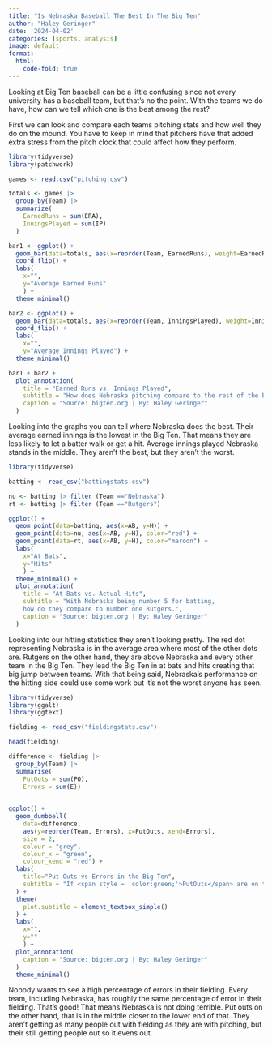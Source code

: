 ```yaml
---
title: "Is Nebraska Baseball The Best In The Big Ten"
author: "Haley Geringer"
date: '2024-04-02'
categories: [sports, analysis]
image: default
format: 
  html:
    code-fold: true
---
```


Looking at Big Ten baseball can be a little confusing since not every university has a baseball team, but that's no the point. With the teams we do have, how can we tell which one is the best among the rest?

First we can look and compare each teams pitching stats and how well they do on the mound. You have to keep in mind that pitchers have that added extra stress from the pitch clock that could affect how they perform.

```r
library(tidyverse)
library(patchwork)
```

```r
games <- read.csv("pitching.csv")
```

```r
totals <- games |> 
  group_by(Team) |> 
  summarize(
    EarnedRuns = sum(ERA),
    InningsPlayed = sum(IP)
  ) 
```

```r
bar1 <- ggplot() + 
  geom_bar(data=totals, aes(x=reorder(Team, EarnedRuns), weight=EarnedRuns)) +
  coord_flip() + 
  labs(
    x="", 
    y="Average Earned Runs"
    ) + 
  theme_minimal() 

bar2 <- ggplot() + 
  geom_bar(data=totals, aes(x=reorder(Team, InningsPlayed), weight=InningsPlayed), color="grey") +
  coord_flip() +  
  labs(
    x="", 
    y="Average Innings Played") + 
  theme_minimal()

bar1 + bar2 +
  plot_annotation(
    title = "Earned Runs vs. Innings Played",
    subtitle = "How does Nebraska pitching compare to the rest of the Big Ten.",
    caption = "Source: bigten.org | By: Haley Geringer"
  )
```

Looking into the graphs you can tell where Nebraska does the best. Their average earned innings is the lowest in the Big Ten. That means they are less likely to let a batter walk or get a hit. Average innings played Nebraska stands in the middle. They aren't the best, but they aren't the worst.

```r
library(tidyverse)
```

```r
batting <- read_csv("battingstats.csv")
```

```r
nu <- batting |> filter (Team =="Nebraska")
rt <- batting |> filter (Team =="Rutgers")
```

```r
ggplot() + 
  geom_point(data=batting, aes(x=AB, y=H)) +
  geom_point(data=nu, aes(x=AB, y=H), color="red") +
  geom_point(data=rt, aes(x=AB, y=H), color="maroon") +
  labs(
    x="At Bats", 
    y="Hits"
    ) + 
  theme_minimal() +
  plot_annotation(
    title = "At Bats vs. Actual Hits",
    subtitle = "With Nebraska being number 5 for batting, 
    how do they compare to number one Rutgers.",
    caption = "Source: bigten.org | By: Haley Geringer"
  )
```

Looking into our hitting statistics they aren't looking pretty. The red dot representing Nebraska is in the average area where most of the other dots are. Rutgers on the other hand, they are above Nebraska and every other team in the Big Ten. They lead the Big Ten in at bats and hits creating that big jump between teams. With that being said, Nebraska's performance on the hitting side could use some work but it's not the worst anyone has seen.

```r
library(tidyverse)
library(ggalt)
library(ggtext)
```

```r
fielding <- read_csv("fieldingstats.csv")
```

```r
head(fielding)
```

```r
difference <- fielding |>
  group_by(Team) |> 
  summarise(
    PutOuts = sum(PO), 
    Errors = sum(E))
 
```

```r
ggplot() + 
  geom_dumbbell(
    data=difference, 
    aes(y=reorder(Team, Errors), x=PutOuts, xend=Errors),
    size = 2,
    colour = "grey",
    colour_x = "green",
    colour_xend = "red") +
  labs(
    title="Put Outs vs Errors in the Big Ten", 
    subtitle = "If <span style = 'color:green;'>PutOuts</span> are on the right, that's good. If <span style = 'color:red;'>Errors</span> are on the right, that's bad."
  ) + 
  theme(
    plot.subtitle = element_textbox_simple()
  ) +
  labs(
    x="", 
    y=""
    ) + 
  plot_annotation(
    caption = "Source: bigten.org | By: Haley Geringer"
  )
  theme_minimal()
```

Nobody wants to see a high percentage of errors in their fielding. Every team, including Nebraska, has roughly the same percentage of error in their fielding. That's good! That means Nebraska is not doing terrible. Put outs on the other hand, that is in the middle closer to the lower end of that. They aren't getting as many people out with fielding as they are with pitching, but their still getting people out so it evens out.
